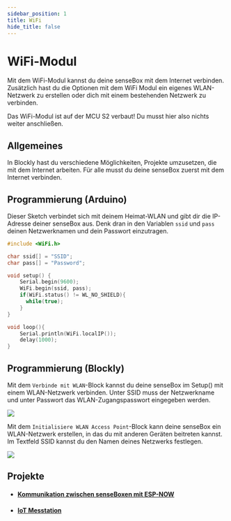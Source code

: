 ```yaml
---
sidebar_position: 1
title: WiFi
hide_title: false
---
```


# WiFi-Modul
<ImageWithText src={wifiModul} alt="SD Modul" title="Das WiFi Modul ist auf dem Board direkt mittig verbaut."/> 

Mit dem WiFi-Modul kannst du deine senseBox mit dem Internet verbinden.  Zusätzlich hast du die Optionen mit dem WiFi Modul ein eigenes WLAN-Netzwerk zu erstellen oder dich mit einem bestehenden Netzwerk zu verbinden.

<AlertBox type="success" title="Modul onBoard!">
  <p>Das WiFi-Modul ist auf der MCU S2 verbaut! Du musst hier also nichts weiter anschließen.</p>
</AlertBox>

## Allgemeines
In Blockly hast du verschiedene Möglichkeiten, Projekte umzusetzen, die mit dem Internet arbeiten. Für alle musst du deine senseBox zuerst mit dem Internet verbinden.

## Programmierung (Arduino)

Dieser Sketch verbindet sich mit deinem Heimat-WLAN und gibt dir die IP-Adresse deiner senseBox aus. Denk dran in den Variablen `ssid` und `pass` deinen Netzwerknamen und dein Passwort einzutragen.

```cpp
#include <WiFi.h>

char ssid[] = "SSID";
char pass[] = "Password";

void setup() {
    Serial.begin(9600);
    WiFi.begin(ssid, pass);
    if(WiFi.status() != WL_NO_SHIELD){
      while(true);
    }
}

void loop(){
    Serial.println(WiFi.localIP());
    delay(1000);
}
```

## Programmierung (Blockly)

Mit dem `Verbinde mit WLAN`-Block kannst du deine senseBox im Setup() mit einem WLAN-Netzwerk verbinden. Unter SSID muss der Netzwerkname und unter Passwort das WLAN-Zugangspasswort eingegeben werden.

![](/img/blockly-bilder/web-wifi/blockly-Web-Wifi-1.svg)


Mit dem `Initialisiere WLAN Access Point`-Block kann deine senseBox ein WLAN-Netzwerk erstellen, in das du mit anderen Geräten beitreten kannst. Im Textfeld SSID kannst du den Namen deines Netzwerks festlegen.

![](/img/blockly-bilder/web-wifi/blockly-Web-Wifi-2.svg)


## Projekte
* #### [Kommunikation zwischen senseBoxen mit ESP-NOW](https://sensebox.de/projects/de/2024-03-24-esp-now)
* #### [IoT Messtation](https://sensebox.de/projects/de/2024-01-10-iotmesstation_s2)

